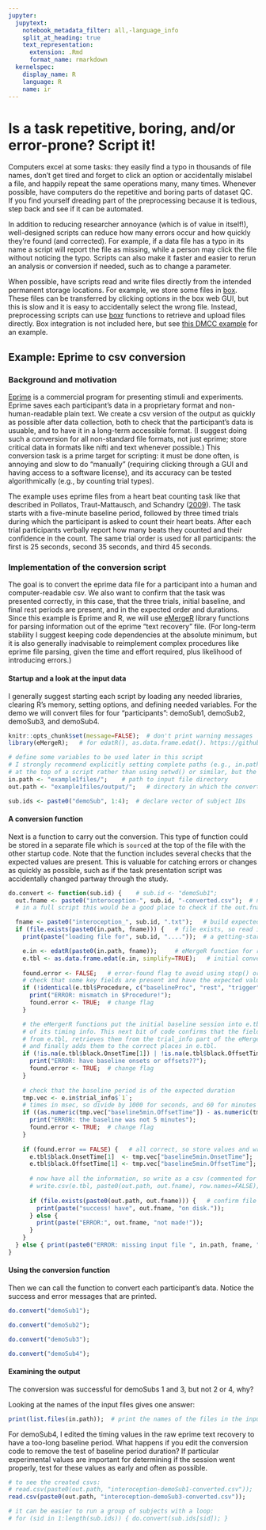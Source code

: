 ---
jupyter:
  jupytext:
    notebook_metadata_filter: all,-language_info
    split_at_heading: true
    text_representation:
      extension: .Rmd
      format_name: rmarkdown
  kernelspec:
    display_name: R
    language: R
    name: ir
---

# Is a task repetitive, boring, and/or error-prone? Script it!
Computers excel at some tasks: they easily find a typo in thousands of file names, don’t get tired and forget to click an option or accidentally mislabel a file, and happily repeat the same operations many, many times. Whenever possible, have computers do the repetitive and boring parts of dataset QC. If you find yourself dreading part of the preprocessing because it is tedious, step back and see if it can be automated.

 In addition to reducing researcher annoyance (which is of value in itself!), well-designed scripts can reduce how many errors occur and how quickly they're found (and corrected). For example, if a data file has a typo in its name a script will report the file as missing, while a person may click the file without noticing the typo. Scripts can also make it faster and easier to rerun an analysis or conversion if needed, such as to change a parameter.

When possible, have scripts read and write files directly from the intended permanent storage locations. For example, we store some files in [box](box.com). These files can be transferred by clicking options in the box web GUI, but this is slow and it is easy to accidentally select the wrong file. Instead, preprocessing scripts can use [boxr](https://github.com/r-box/boxr) functions to retrieve and upload files directly. Box integration is not included here, but see [this DMCC example](https://github.com/ccplabwustl/dualmechanisms/blob/master/preparationsAndConversions/eprime/TEMPLATE_convertEprime.R) for an example. 

## Example: Eprime to csv conversion
### Background and motivation
[Eprime](https://pstnet.com/products/e-prime/) is a commercial program for presenting stimuli and experiments. Eprime saves each participant's data in a proprietary format and non-human-readable plain text. We create a csv version of the output as quickly as possible after data collection, both to check that the participant's data is usuable, and to have it in a long-term accessible format. (I suggest doing such a conversion for all non-standard file formats, not just eprime; store critical data in formats like nifti and text whenever possible.) This conversion task is a prime target for scripting: it must be done often, is annoying and slow to do "manually" (requiring clicking through a GUI and having access to a software license), and its accuracy can be tested algorithmically (e.g., by counting trial types).

The example uses eprime files from a heart beat counting task like that described in Pollatos, Traut-Mattausch, and Schandry ([2009](https://doi.org/10.1002/da.20504)). The task starts with a five-minute baseline period, followed by three timed trials during which the participant is asked to count their heart beats. After each trial participants verbally report how many beats they counted and their confidence in the count. The same trial order is used for all participants: the first is 25 seconds, second 35 seconds, and third 45 seconds. 

### Implementation of the conversion script
The goal is to convert the eprime data file for a participant into a human and computer-readable csv. We also want to confirm that the task was presented correctly, in this case, that the three trials, initial baseline, and final rest periods are present, and in the expected order and durations. Since this example is Eprime and R, we will use [eMergeR](https://github.com/AWKruijt/eMergeR) library functions for parsing information out of the eprime "text recovery" file. (For long-term stability I suggest keeping code dependencies at the absolute minimum, but it is also generally inadvisable to reimplement complex procedures like eprime file parsing, given the time and effort required, plus likelihood of introducing errors.)

#### Startup and a look at the input data
I generally suggest starting each script by loading any needed libraries, clearing R's memory, setting options, and defining needed variables. For the demo we will convert files for four "participants": demoSub1, demoSub2, demoSub3, and demoSub4.

```{r}
knitr::opts_chunk$set(message=FALSE);  # don't print warning messages
library(eMergeR);   # for edatR(), as.data.frame.edat(). https://github.com/AWKruijt/eMergeR

# define some variables to be used later in this script
# I strongly recommend explicitly setting complete paths (e.g., in.path <- 'd:/projects/demo/")
# at the top of a script rather than using setwd() or similar, but the notebook requires relative paths.
in.path <- "example1files/";    # path to input file directory
out.path <- "example1files/output/";   # directory in which the converted files would be written

sub.ids <- paste0("demoSub", 1:4);  # declare vector of subject IDs

```
#### A conversion function
Next is a function to carry out the conversion. This type of function could be stored in a separate file which is `source`d at the top of the file with the other startup code. Note that the function includes several checks that the expected values are present. This is valuable for catching errors or changes as quickly as possible, such as if the task presentation script was accidentally changed partway through the study.

```{r, warning=FALSE}
do.convert <- function(sub.id) {    # sub.id <- "demoSub1";
  out.fname <- paste0("interoception-", sub.id, "-converted.csv");  # name of the output file to be made
  # in a full script this would be a good place to check if the out.fname file already exists

  fname <- paste0("interoception_", sub.id, ".txt");   # build expected input filename
  if (file.exists(paste0(in.path, fname))) {   # file exists, so read it and convert.
    print(paste("loading file for", sub.id, "...."));  # a getting-started message

    e.in <- edatR(paste0(in.path, fname));     # eMergeR function for reading text recovery files
    e.tbl <- as.data.frame.edat(e.in, simplify=TRUE);   # initial conversion
    
    found.error <- FALSE;   # error-found flag to avoid using stop() or nested ifs
    # check that some key fields are present and have the expected values
    if (!identical(e.tbl$Procedure, c("baselineProc", "rest", "trigger", "rest", "trigger", "rest", "trigger", "rest"))) { 
      print("ERROR: mismatch in $Procedure!"); 
      found.error <- TRUE;  # change flag
    }

    # the eMergerR functions put the initial baseline session into e.tbl, but not all 
    # of its timing info. This next bit of code confirms that the fields are indeed missing 
    # from e.tbl, retrieves them from the trial_info part of the eMergerR object, checks them
    # and finally adds them to the correct places in e.tbl.
    if (!is.na(e.tbl$black.OnsetTime[1]) | !is.na(e.tbl$black.OffsetTime[1])) { 
      print("ERROR: have baseline onsets or offsets??"); 
      found.error <- TRUE;  # change flag
    }
    
    # check that the baseline period is of the expected duration
    tmp.vec <- e.in$trial_info$`1`; 
    # times in msec, so divide by 1000 for seconds, and 60 for minutes
    if ((as.numeric(tmp.vec["baseline5min.OffsetTime"]) - as.numeric(tmp.vec["baseline5min.OnsetTime"]))/60000 != 5) { 
      print("ERROR: the baseline was not 5 minutes"); 
      found.error <- TRUE;  # change flag
    } 
      
    if (found.error == FALSE) {   # all correct, so store values and write
      e.tbl$black.OnsetTime[1]  <- tmp.vec["baseline5min.OnsetTime"];    # add missing values to e.tbl
      e.tbl$black.OffsetTime[1] <- tmp.vec["baseline5min.OffsetTime"];
      
      # now have all the information, so write as a csv (commented for demo)
      # write.csv(e.tbl, paste0(out.path, out.fname), row.names=FALSE);
      
      if (file.exists(paste0(out.path, out.fname))) {   # confirm file present and print a success message
        print(paste("success! have", out.fname, "on disk."));
      } else { 
        print(paste("ERROR:", out.fname, "not made!")); 
      }
    }
  } else { print(paste0("ERROR: missing input file ", in.path, fname, "!")); }
}

```
#### Using the conversion function
Then we can call the function to convert each participant's data. Notice the success and error messages that are printed.

```{r, warning=FALSE}
do.convert("demoSub1");

```

```{r}
do.convert("demoSub2"); 
```

```{r}
do.convert("demoSub3"); 
```

```{r}
do.convert("demoSub4"); 
```

#### Examining the output
The conversion was successful for demoSubs 1 and 3, but not 2 or 4, why? 

Looking at the names of the input files gives one answer:
```{r}
print(list.files(in.path));  # print the names of the files in the input directory
```
For demoSub4, I edited the timing values in the raw eprime text recovery to have a too-long baseline period. What happens if you edit the conversion code to remove the test of baseline period duration? If particular experimental values are important for determining if the session went properly, test for these values as early and  often as possible.

```{r}
# to see the created csvs:
# read.csv(paste0(out.path, "interoception-demoSub1-converted.csv"));
read.csv(paste0(out.path, "interoception-demoSub3-converted.csv"));

# it can be easier to run a group of subjects with a loop:
# for (sid in 1:length(sub.ids)) { do.convert(sub.ids[sid]); }
```

